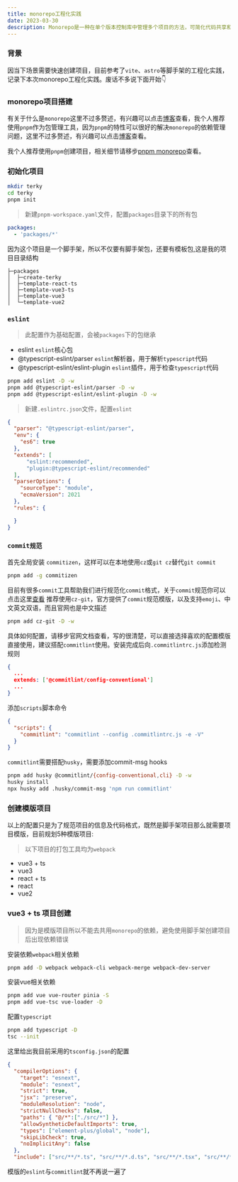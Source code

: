 ```yaml
---
title: monorepo工程化实践
date: 2023-03-30
description: Monorepo是一种在单个版本控制库中管理多个项目的方法，可简化代码共享和依赖管理，提高开发效率和代码质量。本文记录monorepo的工程化实践
---
```

### 背景
因当下场景需要快速创建项目，目前参考了`vite`、`astro`等脚手架的工程化实践，记录下本次monorepo工程化实践。废话不多说下面开始👇

### monorepo项目搭建
有关于什么是`monorepo`这里不过多赘述，有兴趣可以点击[博客](https://semaphoreci.com/blog/what-is-monorepo)查看，我个人推荐使用`pnpm`作为包管理工具，因为`pnpm`的特性可以很好的解决`monorepo`的依赖管理问题，这里不过多赘述，有兴趣可以点击[博客](https://www.pnpm.io/monorepos)查看。

我个人推荐使用`pnpm`创建项目，相关细节请移步[pnpm monorepo](https://pnpm.io/zh/workspaces)查看。

### 初始化项目
```bash
mkdir terky
cd terky
pnpm init
```
> 新建`pnpm-workspace.yaml`文件，配置`packages`目录下的所有包
```yaml
packages:
  - 'packages/*'
```
因为这个项目是一个脚手架，所以不仅要有脚手架包，还要有模板包,这是我的项目目录结构
```plantuml
├─packages
│  ├─create-terky
│  ├─template-react-ts
│  ├─template-vue3-ts
│  ├─template-vue3
│  └─template-vue2

```

### `eslint`
> 此配置作为基础配置，会被`packages`下的包继承
- eslint
`eslint`核心包
- @typescript-eslint/parser
`eslint`解析器，用于解析`typescript`代码
- @typescript-eslint/eslint-plugin
`eslint`插件，用于检查`typescript`代码
```bash
pnpm add eslint -D -w
pnpm add @typescript-eslint/parser -D -w
pnpm add @typescript-eslint/eslint-plugin -D -w
```
> 新建`.eslintrc.json`文件，配置`eslint`
```json
{
  "parser": "@typescript-eslint/parser",
  "env": {
    "es6": true
  },
  "extends": [
      "eslint:recommended",
      "plugin:@typescript-eslint/recommended"
  ],
  "parserOptions": {
    "sourceType": "module",
    "ecmaVersion": 2021
  },
  "rules": {

  }
}
```

### `commit规范`

首先全局安装 `commitizen`，这样可以在本地使用`cz`或`git cz`替代`git commit`
```bash
pnpm add -g commitizen
```
目前有很多`commit`工具帮助我们进行规范化`commit`格式，关于`commit`规范你可以点击这里[查看](https://www.ruanyifeng.com/blog/2016/01/commit_message_change_log.html)
推荐使用`cz-git`，官方提供了`commit`规范模版，以及支持`emoji`、中文英文双语，而且官网也是中文描述
```bash
pnpm add cz-git -D -w
```
具体如何配置，请移步官网文档查看，写的很清楚，可以直接选择喜欢的配置模版直接使用，建议搭配`commitlint`使用。安装完成后向`.commitlintrc.js`添加检测规则
```json
{
  ...
  extends: ['@commitlint/config-conventional']
  ...
}
```
添加`scripts`脚本命令
```json
{
  "scripts": {
    "commitlint": "commitlint --config .commitlintrc.js -e -V"
  }
}
```
`commitlint`需要搭配`husky`，需要添加commit-msg hooks
```bash
pnpm add husky @commitlint/{config-conventional,cli} -D -w
husky install
npx husky add .husky/commit-msg 'npm run commitlint'
```
### 创建模版项目
以上的配置只是为了规范项目的信息及代码格式，既然是脚手架项目那么就需要项目模版，目前规划5种模版项目:
> 以下项目的打包工具均为`webpack`
- vue3 + ts
- vue3 
- react + ts
- react
- vue2

### vue3 + ts 项目创建
> 因为是模版项目所以不能去共用`monorepo`的依赖，避免使用脚手架创建项目后出现依赖错误

安装依赖`webpack`相关依赖
```bash
pnpm add -D webpack webpack-cli webpack-merge webpack-dev-server 
```
安装vue相关依赖
```bash
pnpm add vue vue-router pinia -S
pnpm add vue-tsc vue-loader -D
```
配置`typescript`
```bash
pnpm add typescript -D
tsc --init
```
这里给出我目前采用的`tsconfig.json`的配置
```json
{
  "compilerOptions": {
    "target": "esnext",
    "module": "esnext",
    "strict": true,
    "jsx": "preserve",
    "moduleResolution": "node",
    "strictNullChecks": false,
    "paths": { "@/*":["./src/*"] },
    "allowSyntheticDefaultImports": true,
    "types": ["element-plus/global", "node"],
    "skipLibCheck": true,
    "noImplicitAny": false
  },
  "include": ["src/**/*.ts", "src/**/*.d.ts", "src/**/*.tsx", "src/**/*.vue", "test/**/*.test.ts"],

```
模版的`eslint`与`commitlint`就不再说一遍了
